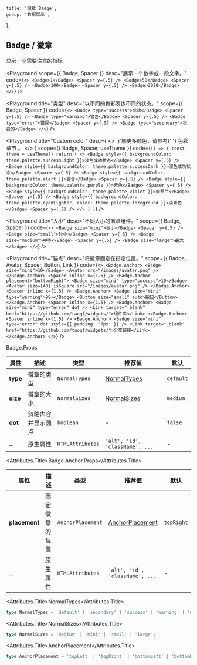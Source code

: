 
	title: '徽章 Badge',
	group: '数据展示',
};

## Badge / 徽章

显示一个需要注意的指标。

<Playground
	scope={{ Badge, Spacer }}
	desc="展示一个数字或一段文字。"
	code={`
  <>
    <Badge>1</Badge> <Spacer y={.5} />
    <Badge>50</Badge> <Spacer y={.5} />
    <Badge>100</Badge> <Spacer y={.5} />
    <Badge>2020</Badge>
  </>
`}
/>

<Playground
	title="类型"
	desc="以不同的色彩表达不同的状态。"
	scope={{ Badge, Spacer }}
	code={`
  <>
    <Badge type="success">成功</Badge> <Spacer y={.5} />
    <Badge type="warning">警告</Badge> <Spacer y={.5} />
    <Badge type="error">错误</Badge> <Spacer y={.5} />
    <Badge type="secondary">次要的</Badge>
  </>
`}
/>

<Playground
	title="Custom color"
	desc={
		<>
			了解更多颜色，请参考{' '}
			<NextLink href="/zh-cn/guide/colors">
				<Link color>色彩章节</Link>
			</NextLink>
			。
		</>
	}
	scope={{ Badge, Spacer, useTheme }}
	code={`
() => {
  const theme = useTheme()
  return (
    <>
      <Badge style={{ backgroundColor: theme.palette.successLight }}>淡色成功状态</Badge> <Spacer y={.5} />
      <Badge style={{ backgroundColor: theme.palette.successDark }}>深色成功状态</Badge> <Spacer y={.5} />
      <Badge style={{ backgroundColor: theme.palette.alert }}>警告</Badge> <Spacer y={.5} />
      <Badge style={{ backgroundColor: theme.palette.purple }}>紫色</Badge> <Spacer y={.5} />
      <Badge style={{ backgroundColor: theme.palette.violet }}>紫罗兰</Badge> <Spacer y={.5} />
      <Badge style={{ backgroundColor: theme.palette.cyanLighter, color: theme.palette.foreground }}>淡青色</Badge> <Spacer y={.5} />
    </>
  )
}
`}
/>

<Playground
	title="大小"
	desc="不同大小的徽章组件。"
	scope={{ Badge, Spacer }}
	code={`
  <>
    <Badge size="mini">极小</Badge> <Spacer y={.5} />
    <Badge size="small">较小</Badge> <Spacer y={.5} />
    <Badge size="medium">中等</Badge> <Spacer y={.5} />
    <Badge size="large">最大</Badge>
  </>
`}
/>

<Playground
	title="锚点"
	desc="将徽章固定在指定位置。"
	scope={{ Badge, Avatar, Spacer, Button, Link }}
	code={`
<>
  <Badge.Anchor>
    <Badge size="mini">10</Badge>
    <Avatar src="/images/avatar.png" />
  </Badge.Anchor>
  <Spacer inline x={1.5} />
  <Badge.Anchor placement="bottomRight">
    <Badge size="mini" type="success">10</Badge>
    <Avatar size={40} isSquare src="/images/avatar.png" />
  </Badge.Anchor>
  <Spacer inline x={1.5} />
  <Badge.Anchor>
    <Badge size="mini" type="warning">99+</Badge>
    <Button size="small" auto>按钮</Button>
  </Badge.Anchor>
  <Spacer inline x={1.5} />
  <Badge.Anchor>
    <Badge size="mini" type="error" dot />
    <Link target="_blank" href="https://github.com/taoqf/widgets/">组件库</Link>
  </Badge.Anchor>
  <Spacer inline x={1.5} />
  <Badge.Anchor>
    <Badge size="mini" type="error" dot style={{ padding: '7px' }} />
    <Link target="_blank" href="https://github.com/taoqf/widgets/">分享链接</Link>
  </Badge.Anchor>
</>
`}
/>

<Attributes edit="/pages/zh-cn/components/badge.mdx">
<Attributes.Title>Badge.Props</Attributes.Title>

| 属性     | 描述               | 类型             | 推荐值                          | 默认      |
| -------- | ------------------ | ---------------- | ------------------------------- | --------- |
| **type** | 徽章的类型         | `NormalTypes`    | [NormalTypes](#normaltypes)     | `default` |
| **size** | 徽章的大小         | `NormalSizes`    | [NormalSizes](#normalsizes)     | `medium`  |
| **dot**  | 忽略内容并显示圆点 | `boolean`        | -                               | `false`   |
| ...      | 原生属性           | `HTMLAttributes` | `'alt', 'id', 'className', ...` | -         |

<Attributes.Title>Badge.Anchor.Props</Attributes.Title>

| 属性          | 描述           | 类型              | 推荐值                              | 默认       |
| ------------- | -------------- | ----------------- | ----------------------------------- | ---------- |
| **placement** | 固定徽章的位置 | `AnchorPlacement` | [AnchorPlacement](#anchorplacement) | `topRight` |
| ...           | 原生属性       | `HTMLAttributes`  | `'alt', 'id', 'className', ...`     | -          |

<Attributes.Title>NormalTypes</Attributes.Title>

```ts
type NormalTypes = 'default' | 'secondary' | 'success' | 'warning' | 'error';
```

<Attributes.Title>NormalSizes</Attributes.Title>

```ts
type NormalSizes = 'medium' | 'mini' | 'small' | 'large';
```

<Attributes.Title>AnchorPlacement</Attributes.Title>

```ts
type AnchorPlacement = 'topLeft' | 'topRight' | 'bottomLeft' | 'bottomRight';
```

</Attributes>

